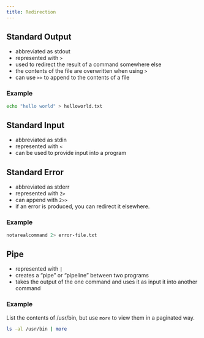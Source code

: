 ```yaml
---
title: Redirection
---
```


## Standard Output

- abbreviated as stdout
- represented with `>`
- used to redirect the result of a command somewhere else
- the contents of the file are overwritten when using `>`
- can use `>>` to append to the contents of a file

### Example
```sh
echo "hello world" > helloworld.txt
```


## Standard Input

- abbreviated as stdin
- represented with `<`
- can be used to provide input into a program 


## Standard Error

- abbreviated as stderr
- represented with `2>`
- can append with `2>>`
- if an error is produced, you can redirect it elsewhere.


### Example

```sh
notarealcommand 2> error-file.txt
```


## Pipe

- represented with `|`
- creates a "pipe" or "pipeline" between two programs
- takes the output of the one command and uses it as input it into another command

### Example 

List the contents of /usr/bin, but use `more` to view them in a paginated way.

```sh
ls -al /usr/bin | more
```


